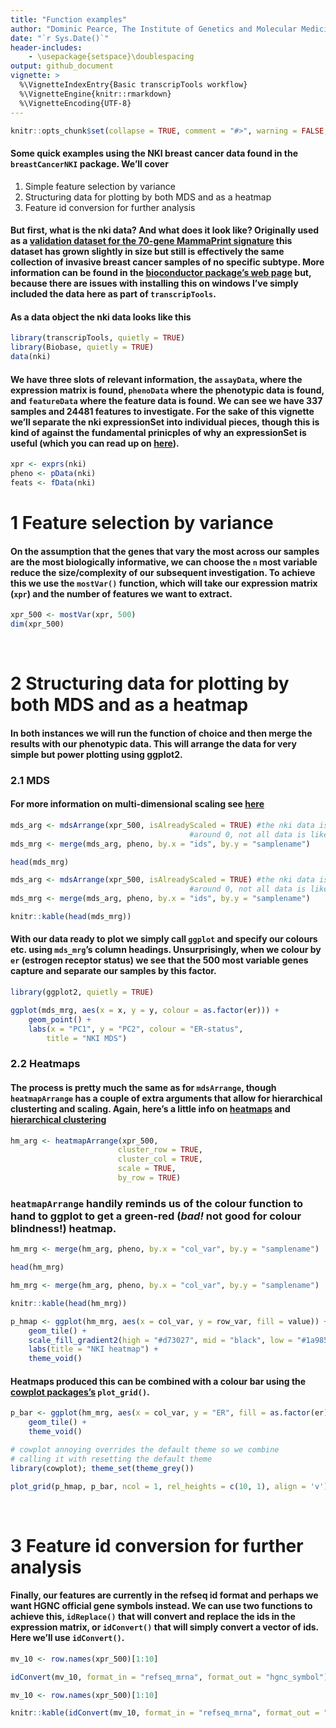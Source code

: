 ```yaml
---
title: "Function examples"
author: "Dominic Pearce, The Institute of Genetics and Molecular Medicine, The University of Edinburgh"
date: "`r Sys.Date()`"
header-includes:
    - \usepackage{setspace}\doublespacing
output: github_document 
vignette: >
  %\VignetteIndexEntry{Basic transcripTools workflow}
  %\VignetteEngine{knitr::rmarkdown}
  %\VignetteEncoding{UTF-8}
---
```


```r
knitr::opts_chunk$set(collapse = TRUE, comment = "#>", warning = FALSE, message = FALSE, fig.align = 'center', results = 'asis', fig.show = 'hold', fig.width = 7, fig.height = 5)
```
#### Some quick examples using the NKI breast cancer data found in the `breastCancerNKI` package. We'll cover

 1. Simple feature selection by variance
 2. Structuring data for plotting by both MDS and as a heatmap
 3. Feature id conversion for further analysis

#### But first, what is the nki data? And what does it look like? Originally used as a [validation dataset for the 70-gene MammaPrint signature](https://www.ncbi.nlm.nih.gov/pubmed/12490681) this dataset has grown slightly in size but still is effectively the same collection of invasive breast cancer samples of no specific subtype. More information can be found in the [bioconductor package's web page](http://bioconductor.org/packages/release/data/experiment/html/breastCancerNKI.html) but, because there are issues with installing this on windows I've simply included the data here as part of `transcripTools`. 

#### As a data object the nki data looks like this

```r
library(transcripTools, quietly = TRUE)
library(Biobase, quietly = TRUE)
data(nki)
```

#### We have three slots of relevant information, the `assayData`, where the expression matrix is found, `phenoData` where the phenotypic data is found, and `featureData` where the feature data is found. We can see we have 337 samples and 24481 features to investigate. For the sake of this vignette we'll separate the nki expressionSet into individual pieces, though this is kind of against the fundamental prinicples of why an expressionSet is useful (which you can read up on [here](http://www.bioconductor.org/packages/3.7/bioc/vignettes/Biobase/inst/doc/ExpressionSetIntroduction.pdf)).

```r
xpr <- exprs(nki) 
pheno <- pData(nki)
feats <- fData(nki)
```

# 1 Feature selection by variance

#### On the assumption that the genes that vary the most across our samples are the most biologically informative, we can choose the `n` most variable reduce the size/complexity of our subsequent investigation. To achieve this we use the `mostVar()` function, which will take our expression matrix (`xpr`) and the number of features we want to extract.

```r
xpr_500 <- mostVar(xpr, 500)
dim(xpr_500)
```

&nbsp;

# 2 Structuring data for plotting by both MDS and as a heatmap

#### In both instances we will run the function of choice and then merge the results with our phenotypic data. This will arrange the data for very simple but power plotting using ggplot2.

### 2.1 MDS

#### For more information on multi-dimensional scaling see [here](https://statquest.org/2017/12/11/statquest-mds-and-pcoa-clearly-explained/)

```r
mds_arg <- mdsArrange(xpr_500, isAlreadyScaled = TRUE) #the nki data is scaled 
	    								#around 0, not all data is like this
mds_mrg <- merge(mds_arg, pheno, by.x = "ids", by.y = "samplename")

head(mds_mrg)
```

```r
mds_arg <- mdsArrange(xpr_500, isAlreadyScaled = TRUE) #the nki data is scaled 
	    								#around 0, not all data is like this
mds_mrg <- merge(mds_arg, pheno, by.x = "ids", by.y = "samplename")

knitr::kable(head(mds_mrg))
```

#### With our data ready to plot we simply call `ggplot` and specify our colours etc. using `mds_mrg`'s column headings. Unsurprisingly, when we colour by `er` (estrogen receptor status) we see that the 500 most variable genes capture and separate our samples by this factor.

```r
library(ggplot2, quietly = TRUE)

ggplot(mds_mrg, aes(x = x, y = y, colour = as.factor(er))) + 
	geom_point() +
	labs(x = "PC1", y = "PC2", colour = "ER-status",
		title = "NKI MDS")
```

### 2.2 Heatmaps

#### The process is pretty much the same as for `mdsArrange`, though `heatmapArrange` has a couple of extra arguments that allow for hierarchical clusterting and scaling. Again, here's a little info on [heatmaps](https://www.youtube.com/watch?v=oMtDyOn2TCc) and [hierarchical clustering](https://www.youtube.com/watch?v=7xHsRkOdVwo)

```r
hm_arg <- heatmapArrange(xpr_500, 
						cluster_row = TRUE,
						cluster_col = TRUE,
						scale = TRUE,
						by_row = TRUE) 
```

### `heatmapArrange` handily reminds us of the colour function to hand to ggplot to get a green-red (*bad!* not good for colour blindness!) heatmap.

```r
hm_mrg <- merge(hm_arg, pheno, by.x = "col_var", by.y = "samplename")

head(hm_mrg)
```

```r
hm_mrg <- merge(hm_arg, pheno, by.x = "col_var", by.y = "samplename")

knitr::kable(head(hm_mrg))
```

```r
p_hmap <- ggplot(hm_mrg, aes(x = col_var, y = row_var, fill = value)) + 
	geom_tile() +
	scale_fill_gradient2(high = "#d73027", mid = "black", low = "#1a9850") + 
	labs(title = "NKI heatmap") +
	theme_void()
```

#### Heatmaps produced this can be combined with a colour bar using the [cowplot packages's](https://cran.r-project.org/web/packages/cowplot/vignettes/introduction.html) `plot_grid()`.

```r
p_bar <- ggplot(hm_mrg, aes(x = col_var, y = "ER", fill = as.factor(er))) +
	geom_tile() + 
	theme_void()

# cowplot annoying overrides the default theme so we combine
# calling it with resetting the default theme
library(cowplot); theme_set(theme_grey()) 

plot_grid(p_hmap, p_bar, ncol = 1, rel_heights = c(10, 1), align = 'v')
```

&nbsp;

# 3 Feature id conversion for further analysis

#### Finally, our features are currently in the refseq id format and perhaps we want HGNC official gene symbols instead. We can use two functions to achieve this, `idReplace()` that will convert and replace the ids in the expression matrix, or `idConvert()` that will simply convert a vector of ids. Here we'll use `idConvert()`.

```r
mv_10 <- row.names(xpr_500)[1:10]

idConvert(mv_10, format_in = "refseq_mrna", format_out = "hgnc_symbol")
```

```r
mv_10 <- row.names(xpr_500)[1:10]

knitr::kable(idConvert(mv_10, format_in = "refseq_mrna", format_out = "hgnc_symbol"))
```

&nbsp;

